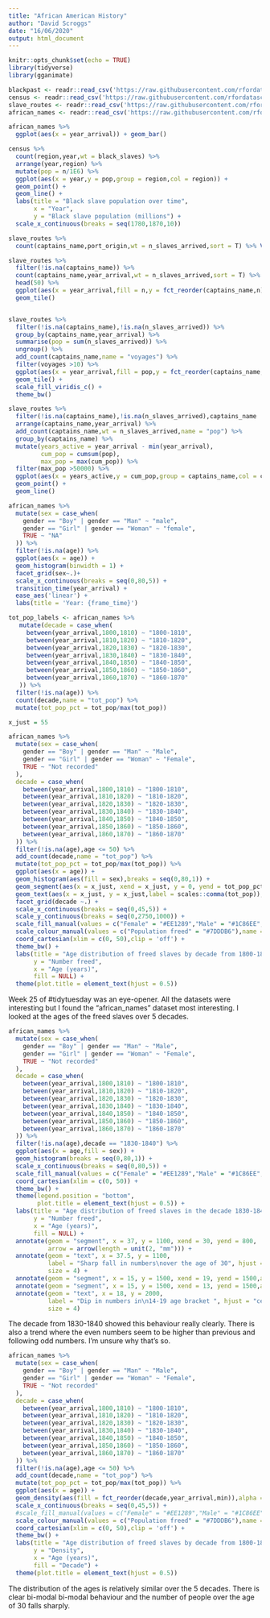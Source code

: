 ```yaml
---
title: "African American History"
author: "David Scroggs"
date: "16/06/2020"
output: html_document
---
```


```r
knitr::opts_chunk$set(echo = TRUE)
library(tidyverse)
library(gganimate)
```

```r
blackpast <- readr::read_csv('https://raw.githubusercontent.com/rfordatascience/tidytuesday/master/data/2020/2020-06-16/blackpast.csv')
census <- readr::read_csv('https://raw.githubusercontent.com/rfordatascience/tidytuesday/master/data/2020/2020-06-16/census.csv')
slave_routes <- readr::read_csv('https://raw.githubusercontent.com/rfordatascience/tidytuesday/master/data/2020/2020-06-16/slave_routes.csv')
african_names <- readr::read_csv('https://raw.githubusercontent.com/rfordatascience/tidytuesday/master/data/2020/2020-06-16/african_names.csv')
```



```r
african_names %>% 
  ggplot(aes(x = year_arrival)) + geom_bar()
```
```r
census %>% 
  count(region,year,wt = black_slaves) %>% 
  arrange(year,region) %>%
  mutate(pop = n/1E6) %>% 
  ggplot(aes(x = year,y = pop,group = region,col = region)) +
  geom_point() +
  geom_line() +
  labs(title = "Black slave population over time",
       x = "Year",
       y = "Black slave population (millions") +
  scale_x_continuous(breaks = seq(1780,1870,10))
```

```r
slave_routes %>% 
  count(captains_name,port_origin,wt = n_slaves_arrived,sort = T) %>% View()
```


```r

slave_routes %>% 
  filter(!is.na(captains_name)) %>% 
  count(captains_name,year_arrival,wt = n_slaves_arrived,sort = T) %>% 
  head(50) %>% 
  ggplot(aes(x = year_arrival,fill = n,y = fct_reorder(captains_name,n))) +
  geom_tile()


slave_routes %>% 
  filter(!is.na(captains_name),!is.na(n_slaves_arrived)) %>%
  group_by(captains_name,year_arrival) %>% 
  summarise(pop = sum(n_slaves_arrived)) %>%
  ungroup() %>% 
  add_count(captains_name,name = "voyages") %>%
  filter(voyages >10) %>%
  ggplot(aes(x = year_arrival,fill = pop,y = fct_reorder(captains_name,year_arrival,.fun = min))) +
  geom_tile() +
  scale_fill_viridis_c() +
  theme_bw()
```


```r
slave_routes %>% 
  filter(!is.na(captains_name),!is.na(n_slaves_arrived),captains_name != "Smith, John") %>%
  arrange(captains_name,year_arrival) %>% 
  add_count(captains_name,wt = n_slaves_arrived,name = "pop") %>% 
  group_by(captains_name) %>% 
  mutate(years_active = year_arrival - min(year_arrival),
         cum_pop = cumsum(pop),
         max_pop = max(cum_pop)) %>%
  filter(max_pop >50000) %>%
  ggplot(aes(x = years_active,y = cum_pop,group = captains_name,col = captains_name)) + 
  geom_point() +
  geom_line()
```

```r
african_names %>% 
  mutate(sex = case_when(
    gender == "Boy" | gender == "Man" ~ "male",
    gender == "Girl" | gender == "Woman" ~ "female",
    TRUE ~ "NA"
  )) %>% 
  filter(!is.na(age)) %>% 
  ggplot(aes(x = age)) +
  geom_histogram(binwidth = 1) +
  facet_grid(sex~.)+
  scale_x_continuous(breaks = seq(0,80,5)) +
  transition_time(year_arrival) +
  ease_aes('linear') +
  labs(title = 'Year: {frame_time}')
```




```r
tot_pop_labels <- african_names %>% 
   mutate(decade = case_when(
     between(year_arrival,1800,1810) ~ "1800-1810",
     between(year_arrival,1810,1820) ~ "1810-1820",
     between(year_arrival,1820,1830) ~ "1820-1830",
     between(year_arrival,1830,1840) ~ "1830-1840",
     between(year_arrival,1840,1850) ~ "1840-1850",
     between(year_arrival,1850,1860) ~ "1850-1860",
     between(year_arrival,1860,1870) ~ "1860-1870"
   )) %>%
  filter(!is.na(age)) %>% 
  count(decade,name = "tot_pop") %>%
  mutate(tot_pop_pct = tot_pop/max(tot_pop))

x_just = 55

african_names %>%
  mutate(sex = case_when(
    gender == "Boy" | gender == "Man" ~ "Male",
    gender == "Girl" | gender == "Woman" ~ "Female",
    TRUE ~ "Not recorded"
  ),
  decade = case_when(
    between(year_arrival,1800,1810) ~ "1800-1810",
    between(year_arrival,1810,1820) ~ "1810-1820",
    between(year_arrival,1820,1830) ~ "1820-1830",
    between(year_arrival,1830,1840) ~ "1830-1840",
    between(year_arrival,1840,1850) ~ "1840-1850",
    between(year_arrival,1850,1860) ~ "1850-1860",
    between(year_arrival,1860,1870) ~ "1860-1870"
  )) %>%
  filter(!is.na(age),age <= 50) %>%
  add_count(decade,name = "tot_pop") %>%
  mutate(tot_pop_pct = tot_pop/max(tot_pop)) %>%
  ggplot(aes(x = age)) +
  geom_histogram(aes(fill = sex),breaks = seq(0,80,1)) +
  geom_segment(aes(x = x_just, xend = x_just, y = 0, yend = tot_pop_pct*2750,colour = "Population freed"), size = 5, alpha = 0.6) +
  geom_text(aes(x = x_just, y = x_just,label = scales::comma(tot_pop)),col = "black",angle = -90,size = 3.5,data = tot_pop_labels,hjust = "right") +
  facet_grid(decade ~.) +
  scale_x_continuous(breaks = seq(0,45,5)) +
  scale_y_continuous(breaks = seq(0,2750,1000)) +
  scale_fill_manual(values = c("Female" = "#EE1289","Male" = "#1C86EE","Not recorded" = "#FFD700")) +
  scale_colour_manual(values = c("Population freed" = "#7DDDB6"),name = "Decade total")+
  coord_cartesian(xlim = c(0, 50),clip = 'off') + 
  theme_bw() +
  labs(title = "Age distribution of freed slaves by decade from 1800-1850",
       y = "Number freed",
       x = "Age (years)",
       fill = NULL) +
  theme(plot.title = element_text(hjust = 0.5))
```
Week 25 of #tidytuesday was an eye-opener. All the datasets were interesting but I found the "african_names" dataset most interesting. I looked at the ages of the freed slaves over 5 decades.



```r
african_names %>%
  mutate(sex = case_when(
    gender == "Boy" | gender == "Man" ~ "Male",
    gender == "Girl" | gender == "Woman" ~ "Female",
    TRUE ~ "Not recorded"
  ),
  decade = case_when(
    between(year_arrival,1800,1810) ~ "1800-1810",
    between(year_arrival,1810,1820) ~ "1810-1820",
    between(year_arrival,1820,1830) ~ "1820-1830",
    between(year_arrival,1830,1840) ~ "1830-1840",
    between(year_arrival,1840,1850) ~ "1840-1850",
    between(year_arrival,1850,1860) ~ "1850-1860",
    between(year_arrival,1860,1870) ~ "1860-1870"
  )) %>%
  filter(!is.na(age),decade == "1830-1840") %>% 
  ggplot(aes(x = age,fill = sex)) +
  geom_histogram(breaks = seq(0,80,1)) +
  scale_x_continuous(breaks = seq(0,80,5)) +
  scale_fill_manual(values = c("Female" = "#EE1289","Male" = "#1C86EE","Not recorded" = "#FFD700")) +
  coord_cartesian(xlim = c(0, 50)) + 
  theme_bw() +
  theme(legend.position = "bottom",
        plot.title = element_text(hjust = 0.5)) +
  labs(title = "Age distribution of freed slaves in the decade 1830-1840",
       y = "Number freed",
       x = "Age (years)",
       fill = NULL) +
  annotate(geom = "segment", x = 37, y = 1100, xend = 30, yend = 800,
           arrow = arrow(length = unit(2, "mm"))) +
  annotate(geom = "text", x = 37.5, y = 1100,
           label = "Sharp fall in numbers\nover the age of 30", hjust = "left",
           size = 4) +
  annotate(geom = "segment", x = 15, y = 1500, xend = 19, yend = 1500,arrow = arrow(length = unit(2, "mm"))) +
  annotate(geom = "segment", x = 15, y = 1500, xend = 13, yend = 1500,arrow = arrow(length = unit(2, "mm"))) +
  annotate(geom = "text", x = 18, y = 2000,
           label = "Dip in numbers in\n14-19 age bracket ", hjust = "centre",
           size = 4)
```

The decade from 1830-1840 showed this behaviour really clearly. There is also a trend where the even numbers seem to be higher than previous and following odd numbers. I'm unsure why that's so.

```r
african_names %>%
  mutate(sex = case_when(
    gender == "Boy" | gender == "Man" ~ "Male",
    gender == "Girl" | gender == "Woman" ~ "Female",
    TRUE ~ "Not recorded"
  ),
  decade = case_when(
    between(year_arrival,1800,1810) ~ "1800-1810",
    between(year_arrival,1810,1820) ~ "1810-1820",
    between(year_arrival,1820,1830) ~ "1820-1830",
    between(year_arrival,1830,1840) ~ "1830-1840",
    between(year_arrival,1840,1850) ~ "1840-1850",
    between(year_arrival,1850,1860) ~ "1850-1860",
    between(year_arrival,1860,1870) ~ "1860-1870"
  )) %>%
  filter(!is.na(age),age <= 50) %>%
  add_count(decade,name = "tot_pop") %>%
  mutate(tot_pop_pct = tot_pop/max(tot_pop)) %>%
  ggplot(aes(x = age)) +
  geom_density(aes(fill = fct_reorder(decade,year_arrival,min)),alpha = 0.5) +
  scale_x_continuous(breaks = seq(0,45,5)) +
  #scale_fill_manual(values = c("Female" = "#EE1289","Male" = "#1C86EE","Not recorded" = "#FFD700")) +
  scale_colour_manual(values = c("Population freed" = "#7DDDB6"),name = "Decade total")+
  coord_cartesian(xlim = c(0, 50),clip = 'off') + 
  theme_bw() +
  labs(title = "Age distribution of freed slaves by decade from 1800-1850",
       y = "Density",
       x = "Age (years)",
       fill = "Decade") +
  theme(plot.title = element_text(hjust = 0.5))
```
The distribution of the ages is relatively similar over the 5 decades. There is clear bi-modal bi-modal behaviour and the number of people over the age of 30 falls sharply.
